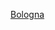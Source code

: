 {{football squad 
|name        = 博洛尼亞球員名單
|teamname    = 博洛尼亚足球俱乐部
|title       = -{zh-hans:博洛尼亚;zh-hk:博洛尼亞;zh-tw:波隆那;}-
|bgcolor=#1C265E
|textcolor=#FFFFFF
|bordercolor=#AE162B
|list=<div>
{{football squad2 player|no=2|name={{le|路易斯·賓克斯|Luis Binks|賓克斯}}}}
{{football squad2 player|no=3|name={{le|亞倫·希基|Aaron Hickey|希基}}}}
<!--{{football squad2 player|no=4|name={{le|斯蒂法諾·登斯維爾|Stefano Denswil|-{zh-hans:登斯维尔;zh-hk:丹斯威爾;zh-tw:登斯維爾;}-}}}}-->
{{football squad2 player|no=4|name=[[凱文·博尼法齊|-{zh-hans:博尼法齐;zh-hk:邦尼法斯;zh-tw:博尼法齊;}-]]}}
{{football squad2 player|no=5|name={{le|阿達馬·蘇馬奧羅|Adama Soumaoro|蘇馬奧羅}}}}
{{football squad2 player|no=6|name=[[亞瑟·泰特|泰特]]}}
{{football squad2 player|no=7|name=[[里卡多·奧索利尼|-{zh-hans:奥索利尼;zh-hk:奧蘇連尼;zh-tw:奧索利尼;}-]]}}
{{football squad2 player|no=8|name=[[尼古拉斯·多明奎茲|-{zh-hans:多明奎兹;zh-hk:杜明基斯;zh-tw:多明奎茲;}-]]}}
{{football squad2 player|no=9|name=[[马尔科·阿尔诺托维奇|-{zh-hans:阿瑙托维奇;zh-hk:阿奴杜域;zh-tw:阿爾諾托維奇;}-]]}}
{{football squad2 player|no=10|name=[[尼古拉·桑索內|-{zh-hans:桑索内;zh-hk:辛桑尼;zh-tw:桑索內;}-]]}}
{{football squad2 player|no=11|name=[[安德烈亚斯·斯科夫·奥尔森|-{zh-hans:斯科夫·奥尔森;zh-hk:史哥夫·奧臣;zh-tw:斯科夫·奧爾森;}-]]}}
{{football squad2 player|no=12|name={{le|馬爾科·莫拉|Marco Molla|莫拉}}}}
{{football squad2 player|no=14|name={{le|尼古拉斯·维奥拉|Nicolas Viola|维奥拉}}}}
{{football squad2 player|no=15|name=[[易卜拉希马·姆巴耶|-{zh-hans:姆巴耶;zh-hk:麥巴耶;zh-tw:姆巴耶;}-]]}}
{{football squad2 player|no=16|name={{le|金斯利·邁克爾|Kingsley Michael|邁克爾}}}}
{{football squad2 player|no=17|name=[[加里·梅德尔|-{zh-hans:梅德尔;zh-hk:美度; zh-tw:梅德爾;}-]]}}
<!--{{football squad2 player|no=18|name={{le|安德里·範納爾·巴爾杜松|Andri Baldursson|-{zh-hans:巴尔杜尔松;zh-hant:巴爾杜松}-}}}}-->
{{football squad2 player|no=19|name={{le|費德里科·桑坦德|Federico Santander|-{zh-hans:桑坦德;zh-hk:辛坦達;zh-tw:桑坦德;}-}}}}
<!--{{football squad2 player|no=20|name={{le|塞巴斯蒂安·巴赫|Sebastian Breza|-{zh-hans:布雷扎;zh-hant:巴赫;}-}}}}-->
<!--{{football squad2 player|no=20|name={{le|悉尼·雲賀當|Sydney van Hooijdonk|-{zh-cn:范霍伊东克;zh-hk:雲賀當;zh-tw:范霍伊東克;}-}}}}-->
{{football squad2 player|no=21|name=[[羅伯托·索里亞諾|-{zh-hans:索里亚诺;zh-hk:蘇利安奴;zh-tw:索里亞諾;}-]] (c)}}
{{football squad2 player|no=22|name=[[弗朗西斯科·巴尔迪|巴尔迪]]}}
{{football squad2 player|no=25|name={{le|加布里埃莱·科尔博|Gabriele Corbo|科尔博}}}}
{{football squad2 player|no=28|name=[[盧卡什·斯科魯普斯基|-{zh-hans:斯科鲁普斯基;zh-hk:史高盧比斯基;zh-tw:斯科魯普斯基;}-]]}}
{{football squad2 player|no=29|name=[[洛伦佐·德西尔维斯特里|-{zh-hans:德西尔维斯特里;zh-hk:迪施維斯查;zh-tw:德西爾維斯特里;}-]]}}
{{football squad2 player|no=30|name=[[耶尔迪·斯豪滕|-{zh-hans:斯豪滕;zh-hant:舒賀順;}-]]}}
{{football squad2 player|no=32|name={{le|馬蒂亞斯·斯萬貝里|Mattias Svanberg|-{zh-hans:斯万贝里;zh-hk:史雲貝治;zh-tw:斯萬貝里;}-}}}}
<!--{{football squad2 player|no=34|name={{le|费德里克·拉瓦利亚|Federico Ravaglia|拉瓦利亚}}}}-->
{{football squad2 player|no=35|name={{le|米切尔·戴克斯|Mitchell Dijks|-{zh-hans:戴克斯;zh-hk:迪積斯;zh-tw:戴克;}-}}}}
{{football squad2 player|no=55|name={{le|艾曼紐·域拿圖|Emanuel Vignato|-{zh-hans:维纳托;zh-hant:域拿圖;}-}}}}
{{football squad2 player|no=66|name=[[维斯多姆·埃米|埃米]]}}
{{football squad2 player|no=74|name={{le|詹馬爾科·坎賈諾|Gianmarco Cangiano|坎賈諾}}}}
<!--{{football squad2 player|no=80|name={{le|穆薩·朱瓦拉|Musa Juwara|朱瓦拉}}}}-->
{{football squad2 player|no=91|name=[[迭戈·法尔奇内利|法尔奇内利]]}}
{{football squad2 player|no=99|name={{le|穆薩·巴羅|Musa Barrow|-{zh-hans:巴罗;zh-hk:巴路;zh-tw:巴羅;}-}}}}
{{football squad2 player|no=-|name={{le|米歇爾·艾畢雪|Michel Aebischer|艾畢雪}}}}
<!--{{football squad2 player|no=-|name={{le|塞薩爾·法利提|César Falletti|法利提}}}}-->
<!--{{football squad2 player|no=-|name={{le|歐爾吉·歐克翁闊|Orji Okwonkwo|歐克翁闊}}}}-->
<!--{{football squad2 player|no=-|name={{le|拉西·拉帕萊寧|Lassi Lappalainen|拉帕萊寧}}}}-->
{{football squad manager|title=領隊|name=[[施尼沙·米赫洛域|-{zh-hans:米哈伊洛维奇;zh-hk:米赫洛域;zh-tw:米哈伊洛維奇;}-]]}}
</div>
}}<noinclude>
{{squad maintenance|update source=https://www.bolognafc.it/squadra/prima-squadra/}}
[[Category:意大利足球俱乐部名单模板|Bologna]]

</noinclude>